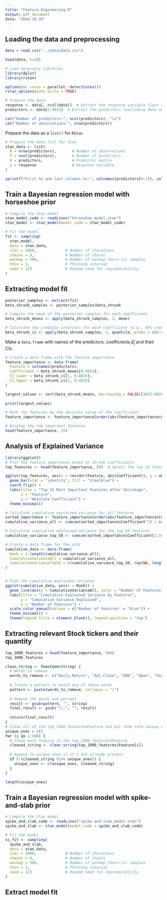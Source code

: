 ```yaml
---
title: "Feature_Engineering.R"
output: pdf_document
date: "2024-10-20"
---
```


## Loading the data and preprocessing

```r
data = read.csv("../data/data.csv")
```

```r
head(data, n=10)
```

```r
# Load necessary libraries
library(dplyr)
library(rstan)

options(mc.cores = parallel::detectCores())
rstan_options(auto_write = TRUE)
```

```r
# Prepare the data
response <- data[, ncol(data)]  # Extract the response variable (last column)
predictors <- data[2:4025]  # Extract the predictors (excluding date and response)

cat("Number of predictors:", ncol(predictors), "\n")
cat("Number of observations:", nrow(predictors))
```

Prepare the data as a `list()` for `RStan`

```r
# Prepare the data list for Stan
stan_data <- list(
  N = nrow(predictors),       # Number of observations
  P = ncol(predictors),       # Number of predictors
  X = predictors,             # Predictor matrix
  y = response                # Response variable
)
```

```r
sprintf("First %s and last columns %s:", colnames(predictors[0:1]), colnames(predictors[ncol(predictors)]))
```

## Train a Bayesian regression model with horseshoe prior

```r
# Compile the Stan model
stan_model_code <- readLines("horseshoe_model.stan")
stan_model <- stan_model(model_code = stan_model_code)

# Fit the model
fit <- sampling(
  stan_model,
  data = stan_data,
  iter = 2000,             # Number of iterations
  chains = 4,              # Number of chains
  warmup = 500,            # Number of warmup (burn-in) samples
  thin = 1,                # Thinning interval
  seed = 123               # Random seed for reproducibility
)
```

## Extracting model fit

```r
posterior_samples <- extract(fit)
beta_shrunk_samples <- posterior_samples$beta_shrunk
```

```r

# Compute the mean of the posterior samples for each coefficient
beta_shrunk_means <- apply(beta_shrunk_samples, 2, mean)

# Calculate the credible intervals for each coefficient (e.g., 95% credible interval)
beta_shrunk_ci <- apply(beta_shrunk_samples, 2, quantile, probs = c(0.025, 0.975))


```

Make a `data.frame` with names of the predictors, coefficients $\hat{\beta}_j$ and their CIs

```r
# Create a data frame with the feature importance
feature_importance <- data.frame(
  Feature = colnames(predictors),
  Coefficient = beta_shrunk_means[0:4024],
  CI_Lower = beta_shrunk_ci[1, 0:4024],
  CI_Upper = beta_shrunk_ci[2, 0:4024]
)

largest_values <- sort(beta_shrunk_means, decreasing = FALSE)[4025:4026]
 
print(largest_values) 

# Rank the features by the absolute value of the coefficient
feature_importance <- feature_importance[order(abs(feature_importance$Coefficient), decreasing = TRUE), ]

# Display the top important features
head(feature_importance, 25)

```

## Analysis of Explained Variance

```r
library(ggplot2)
# Plot the feature importance based on shrunk coefficients
top_features <- head(feature_importance, 50)  # Select the top 25 features

ggplot(top_features, aes(x = reorder(Feature, abs(Coefficient)), y = abs(Coefficient))) +
  geom_bar(stat = "identity", fill = "steelblue") +
  coord_flip() +
  labs(title = "Top 25 Most Important Features After Shrinkage",
       x = "Feature",
       y = "Absolute Coefficient") +
  theme_minimal()


```

```r
# Calculate cumulative explained variance for all features
sorted_importance <- feature_importance[order(abs(feature_importance$Coefficient), decreasing = TRUE), ]
cumulative_variance_all <- cumsum(sorted_importance$Coefficient^2) / sum(sorted_importance$Coefficient^2)

# Calculate cumulative explained variance for the top 50 features
cumulative_variance_top_50 <- cumsum(sorted_importance$Coefficient[1:50]^2) / sum(sorted_importance$Coefficient^2)

# Create a data frame for the plot
cumulative_data <- data.frame(
  Rank = 1:length(cumulative_variance_all),
  CumulativeVarianceAll = cumulative_variance_all,
  CumulativeVarianceTop50 = c(cumulative_variance_top_50, rep(NA, length(cumulative_variance_all) - 50))
)


# Plot the cumulative explained variance
ggplot(cumulative_data, aes(x = Rank)) +
  geom_line(aes(y = CumulativeVarianceAll, color = "Number of Features"), size = 1) +
  labs(title = "Cumulative Explained Variance by Features",
       y = "Cumulative Variance Explained",
       x = "Number of Features") +
  scale_color_manual(values = c("Number of Features" = "blue")) +
  theme_minimal() +
  theme(legend.title = element_blank(), legend.position = "top")


```

## Extracting relevant Stock tickers and their quantity

```r
top_1000_features = head(feature_importance, 500)
top_1000_features
```

```r
clean_string <- function(string) {
  # Words to remove
  words_to_remove <- c("Daily.Return", "Adj.Close", "EMA", "Open", "High", "Volume", "Close", "Low")
  
  # Create a pattern to match any of these words
  pattern <- paste(words_to_remove, collapse = "|")
  
  # Remove the words and periods
  result <- gsub(pattern, "", string)
  final_result <- gsub("\\.", "", result)
  
  return(final_result)
}
# Clean all of the top_1000_features$Feature and put them into unique_ones
unique_ones = c()
for (i in 1:500) {
  # Clean each feature in the top_1000_features$Feature
  cleaned_string <- clean_string(top_1000_features$Feature[i])
  
  # Append to unique_ones if it's not already present
  if (!(cleaned_string %in% unique_ones)) {
    unique_ones <- c(unique_ones, cleaned_string)
  }
}

length(unique_ones)
```

## Train a Bayesian regression model with spike-and-slab prior

```r
# Compile the Stan model
spike_and_slab_code <- readLines("spike-and-slab_model.stan")
spike_and_slab <- stan_model(model_code = spike_and_slab_code)

# Fit the model
ss_fit <- sampling(
  spike_and_slab,
  data = stan_data,
  iter = 2000,             # Number of iterations
  chains = 4,              # Number of chains
  warmup = 500,            # Number of warmup (burn-in) samples
  thin = 1,                # Thinning interval
  seed = 123               # Random seed for reproducibility
)
```

## Extract model fit

```r

```
